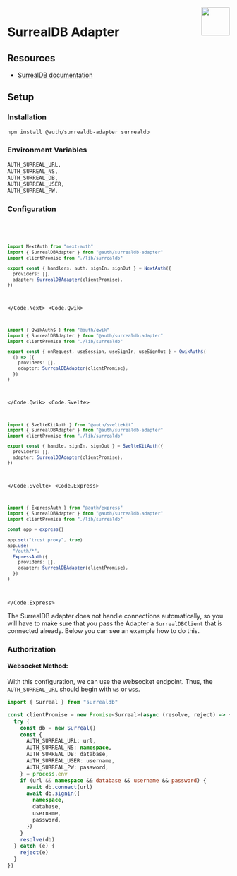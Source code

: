 
<img align="right" src="/img/adapters/surrealdb.svg" height="64" width="64" />

# SurrealDB Adapter

## Resources

- [SurrealDB documentation](https://www.surrealdb.com/docs)

## Setup

### Installation

```bash npm2yarn
npm install @auth/surrealdb-adapter surrealdb
```

### Environment Variables

```sh
AUTH_SURREAL_URL,
AUTH_SURREAL_NS,
AUTH_SURREAL_DB,
AUTH_SURREAL_USER,
AUTH_SURREAL_PW,
```

### Configuration

<Code>
<Code.Next>

```ts filename="./auth.ts"
import NextAuth from "next-auth"
import { SurrealDBAdapter } from "@auth/surrealdb-adapter"
import clientPromise from "./lib/surrealdb"

export const { handlers, auth, signIn, signOut } = NextAuth({
  providers: [],
  adapter: SurrealDBAdapter(clientPromise),
})
```

</Code.Next>
<Code.Qwik>

```ts filename="/src/routes/plugin@auth.ts"
import { QwikAuth$ } from "@auth/qwik"
import { SurrealDBAdapter } from "@auth/surrealdb-adapter"
import clientPromise from "./lib/surrealdb"

export const { onRequest, useSession, useSignIn, useSignOut } = QwikAuth$(
  () => ({
    providers: [],
    adapter: SurrealDBAdapter(clientPromise),
  })
)
```

</Code.Qwik>
<Code.Svelte>

```ts filename="./src/auth.ts"
import { SvelteKitAuth } from "@auth/sveltekit"
import { SurrealDBAdapter } from "@auth/surrealdb-adapter"
import clientPromise from "./lib/surrealdb"

export const { handle, signIn, signOut } = SvelteKitAuth({
  providers: [],
  adapter: SurrealDBAdapter(clientPromise),
})
```

</Code.Svelte>
<Code.Express>

```ts filename="./src/routes/auth.route.ts"
import { ExpressAuth } from "@auth/express"
import { SurrealDBAdapter } from "@auth/surrealdb-adapter"
import clientPromise from "./lib/surrealdb"

const app = express()

app.set("trust proxy", true)
app.use(
  "/auth/*",
  ExpressAuth({
    providers: [],
    adapter: SurrealDBAdapter(clientPromise),
  })
)
```

</Code.Express>
</Code>

The SurrealDB adapter does not handle connections automatically, so you will have to make sure that you pass the Adapter a `SurrealDBClient` that is connected already. Below you can see an example how to do this.

### Authorization

#### Websocket Method:

With this configuration, we can use the websocket endpoint. Thus, the `AUTH_SURREAL_URL` should begin with `ws` or `wss`.

```ts filename="./lib/surrealdb.ts"
import { Surreal } from "surrealdb"

const clientPromise = new Promise<Surreal>(async (resolve, reject) => {
  try {
    const db = new Surreal()
    const {
      AUTH_SURREAL_URL: url,
      AUTH_SURREAL_NS: namespace,
      AUTH_SURREAL_DB: database,
      AUTH_SURREAL_USER: username,
      AUTH_SURREAL_PW: password,
    } = process.env
    if (url && namespace && database && username && password) {
      await db.connect(url)
      await db.signin({
        namespace,
        database,
        username,
        password,
      })
    }
    resolve(db)
  } catch (e) {
    reject(e)
  }
})
```
